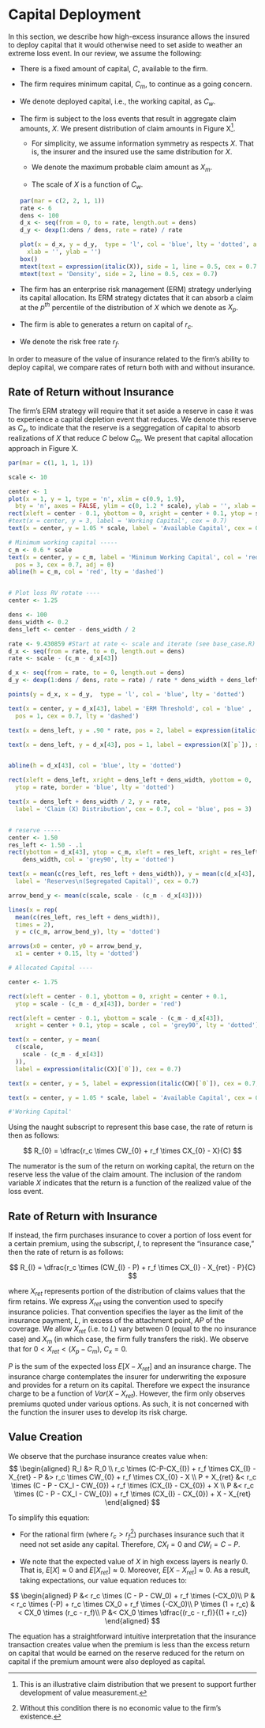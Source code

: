 # Capital Deployment
In this section, we describe how high-excess insurance allows the insured to deploy capital that it would otherwise need to set aside to weather an extreme loss event. In our review, we assume the following:

-   There is a fixed amount of capital, $C$, available to the firm.

-   The firm requires minimum capital, $C_m$, to continue as a going concern.

-   We denote deployed capital, i.e., the working capital, as $C_w$.

-   The firm is subject to the loss events that result in aggregate claim
    amounts, $X$. We present distribution of claim amounts in Figure X[^1].

    -   For simplicity, we assume information symmetry as respects $X$. That is,
        the insurer and the insured use the same distribution for $X$.

    -   We denote the maximum probable claim amount as $X_m$.

    -   The scale of $X$ is a function of $C_w$.

    ```r
    par(mar = c(2, 2, 1, 1))
    rate <- 6
    dens <- 100
    d_x <- seq(from = 0, to = rate, length.out = dens)
    d_y <- dexp(1:dens / dens, rate = rate) / rate

    plot(x = d_x, y = d_y,  type = 'l', col = 'blue', lty = 'dotted', axes = FALSE,
      xlab = '', ylab = '')
    box()
    mtext(text = expression(italic(X)), side = 1, line = 0.5, cex = 0.7)
    mtext(text = 'Density', side = 2, line = 0.5, cex = 0.7)
    ```

-   The firm has an enterprise risk management (ERM) strategy underlying its
    capital allocation. Its ERM strategy dictates that it can absorb a claim at
    the $p^{th}$ percentile of the distribution of $X$ which we denote as $X_p$.

-   The firm is able to generates a return on capital of $r_c$.

-   We denote the risk free rate $r_f$.

[^1]: This is an illustrative claim distribution that we present to support
    further development of value measurement.

In order to measure of the value of insurance related to the firm's ability to
deploy capital, we compare rates of return both with and without insurance.

## Rate of Return without Insurance

The firm's ERM strategy will require that it set aside a reserve in case it was
to experience a capital depletion event that reduces. We denote this reserve as
$C_x$, to indicate that the reserve is a seggregation of capital to absorb
realizations of $X$ that reduce $C$ below $C_m$. We present that capital
allocation approach in Figure X.

```r
par(mar = c(1, 1, 1, 1))

scale <- 10

center <- 1
plot(x = 1, y = 1, type = 'n', xlim = c(0.9, 1.9),
  bty = 'n', axes = FALSE, ylim = c(0, 1.2 * scale), ylab = '', xlab = '')
rect(xleft = center - 0.1, ybottom = 0, xright = center + 0.1, ytop = scale)
#text(x = center, y = 3, label = 'Working Capital', cex = 0.7)
text(x = center, y = 1.05 * scale, label = 'Available Capital', cex = 0.7)

# Minimum working capital -----
c_m <- 0.6 * scale
text(x = center, y = c_m, label = 'Minimum Working Capital', col = 'red' , 
  pos = 3, cex = 0.7, adj = 0)
abline(h = c_m, col = 'red', lty = 'dashed')


# Plot loss RV rotate ----
center <- 1.25

dens <- 100
dens_width <- 0.2
dens_left <- center - dens_width / 2

rate <- 9.430859 #Start at rate <- scale and iterate (see base_case.R)
d_x <- seq(from = rate, to = 0, length.out = dens)
rate <- scale - (c_m - d_x[43])

d_x <- seq(from = rate, to = 0, length.out = dens)
d_y <- dexp(1:dens / dens, rate = rate) / rate * dens_width + dens_left

points(y = d_x, x = d_y,  type = 'l', col = 'blue', lty = 'dotted')

text(x = center, y = d_x[43], label = 'ERM Threshold', col = 'blue' , 
  pos = 1, cex = 0.7, lty = 'dashed')

text(x = dens_left, y = .90 * rate, pos = 2, label = expression(italic(X)), srt = 270, col = 'blue', cex = 0.7, adj = c(0, 0))

text(x = dens_left, y = d_x[43], pos = 1, label = expression(X[`p`]), srt = 270, col = 'blue', cex = 0.7, adj = c(0, 0))


abline(h = d_x[43], col = 'blue', lty = 'dotted')

rect(xleft = dens_left, xright = dens_left + dens_width, ybottom = 0, 
  ytop = rate, border = 'blue', lty = 'dotted')

text(x = dens_left + dens_width / 2, y = rate, 
  label = 'Claim (X) Distribution', cex = 0.7, col = 'blue', pos = 3)


# reserve -----
center <- 1.50
res_left <- 1.50 - .1
rect(ybottom = d_x[43], ytop = c_m, xleft = res_left, xright = res_left + 
    dens_width, col = 'grey90', lty = 'dotted')

text(x = mean(c(res_left, res_left + dens_width)), y = mean(c(d_x[43], c_m)), 
  label = 'Reserves\n(Segregated Capital)', cex = 0.7)

arrow_bend_y <- mean(c(scale, scale - (c_m - d_x[43])))

lines(x = rep(
  mean(c(res_left, res_left + dens_width)), 
  times = 2), 
  y = c(c_m, arrow_bend_y), lty = 'dotted')

arrows(x0 = center, y0 = arrow_bend_y, 
  x1 = center + 0.15, lty = 'dotted')

# Allocated Capital ----

center <- 1.75

rect(xleft = center - 0.1, ybottom = 0, xright = center + 0.1, 
  ytop = scale - (c_m - d_x[43]), border = 'red')

rect(xleft = center - 0.1, ybottom = scale - (c_m - d_x[43]), 
  xright = center + 0.1, ytop = scale , col = 'grey90', lty = 'dotted')

text(x = center, y = mean(
  c(scale, 
    scale - (c_m - d_x[43])
  )), 
  label = expression(italic(CX)[`0`]), cex = 0.7)

text(x = center, y = 5, label = expression(italic(CW)[`0`]), cex = 0.7, col = 'red')

text(x = center, y = 1.05 * scale, label = 'Available Capital', cex = 0.7)

#'Working Capital'
```

Using the naught subscript to represent this base case, the rate of return is
then as follows:

$$
R_{0} = \dfrac{r_c \times CW_{0} + r_f \times CX_{0} - X}{C}
$$

The numerator is the sum of the return on working capital, the return on the
reserve less the value of the claim amount. The inclusion of the random variable
$X$ indicates that the return is a function of the realized value of the loss
event.

## Rate of Return with Insurance

If instead, the firm purchases insurance to cover a portion of loss event for a
certain premium, using the subscript, $I$, to represent the "insurance case,"
then the rate of return is as follows:

$$
R_{I} = \dfrac{r_c \times (CW_{I} - P) + r_f \times CX_{I} - X_{ret} - P}{C}
$$

where $X_{ret}$ represents portion of the distribution of claims values that the
firm retains. We express $X_{ret}$ using the convention used to specify
insurance policies. That convention specifies the layer as the limit of the
insurance payment, $L$, in excess of the attachment point, $AP$ of the coverage.
We allow $X_{ret}$ (i.e. to $L$) vary between 0 (equal to the no insurance case)
and $X_m$ (in which case, the firm fully transfers the risk). We observe that
for $0 < X_{ret} < (X_p - C_m)$, $C_x = 0$.

$P$ is the sum of the expected loss $E[X - X_{ret}]$ and an insurance charge.
The insurance charge contemplates the insurer for underwriting the exposure and
provides for a return on its capital. Therefore we expect the insurance charge
to be a function of $Var(X - X_{ret})$. However, the firm only observes premiums
quoted under various options. As such, it is not concerned with the function the
insurer uses to develop its risk charge.

## Value Creation

We observe that the purchase insurance creates value when: $$
\begin{aligned}
R_I &> R_0 \\
r_c \times (C-P-CX_{I}) + r_f \times CX_{I} - X_{ret} - P &> r_c \times CW_{0} + r_f \times CX_{0} - X \\
P + X_{ret} &< r_c \times (C - P - CX_I - CW_{0}) + r_f \times (CX_{I} - CX_{0}) + X \\
P  &< r_c \times (C - P - CX_I - CW_{0}) + r_f \times (CX_{I} - CX_{0}) + X - X_{ret}
\end{aligned}
$$

To simplify this equation:

-   For the rational firm (where $r_c > r_f$[^2]) purchases insurance such that
    it need not set aside any capital. Therefore, $CX_I = 0$ and $CW_I = C - P$.

-   We note that the expected value of $X$ in high excess layers is nearly 0.
    That is, $E[X] \approx 0$ and $E[X_{ret}] \approx 0$. Moreover,
    $E[X - X_{ret}] \approx 0$. As a result, taking expectations, our value
    equation reduces to:

[^2]: Without this condition there is no economic value to the firm's existence.

$$
\begin{aligned}
P &< r_c \times (C - P - CW_0) + r_f \times (-CX_0)\\
P &< r_c \times (-P) + r_c \times CX_0 + r_f \times (-CX_0)\\
P \times (1 + r_c) &< CX_0 \times (r_c - r_f)\\
P &< CX_0 \times \dfrac{(r_c - r_f)}{(1 + r_c)}
\end{aligned}
$$

The equation has a straightforward intuitive interpretation that the insurance
transaction creates value when the premium is less than the excess return on
capital that would be earned on the reserve reduced for the return on capital if
the premium amount were also deployed as capital.
